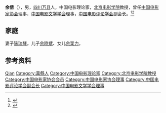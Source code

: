 '''余倩'''（{{bd|1927年|11月|2016年|9月13日}}），男，[[四川|四川]][[万县|万县]]人，中国电影理论家，[[北京电影学院|北京电影学院]]教授，曾任[[中国电影家协会|中国电影家协会]]理事，[[中国电影文学学会|中国电影文学学会]]理事，[[中国电影评论学会|中国电影评论学会]]副会长。<ref>{{Cite book|title=中国当代艺术界名人录|author=中国名人研究院编; 异天, 戈德主编|publisher=社会科学文献出版社|year=1993|isbn=|location=北京|pages=}}</ref><ref>{{Cite journal|url=https://kns.cnki.net/KCMS/detail/detail.aspx?dbcode=CJFQ&dbname=CJFDLAST2016&filename=BDYX201605026&uid=WEEvREcwSlJHSldRa1FhdXNzY2Z2V3hSMGg0SU5qaVRhVitoOWtVcy80QT0=$9A4hF_YAuvQ5obgVAqNKPCYcEjKensW4IQMovwHtwkF4VYPoHbKxJw!!&v=MjU1MDhIOWZNcW85SFlvUjhlWDFMdXhZUzdEaDFUM3FUcldNMUZyQ1VSN3FmWU9SbUZ5emhVYnpCSnluU2RyRzQ=|title=余倩教授追思会在北京电影学院举行|author=|year=2016|issue=05|issn=1002-6142|journal=北京电影学院学报|doi=|access-date=2020-07-29|archive-date=2020-07-29|archive-url=https://web.archive.org/web/20200729080436/https://kns.cnki.net/KCMS/detail/detail.aspx?dbcode=CJFQ&dbname=CJFDLAST2016&filename=BDYX201605026&uid=WEEvREcwSlJHSldRa1FhdXNzY2Z2V3hSMGg0SU5qaVRhVitoOWtVcy80QT0=$9A4hF_YAuvQ5obgVAqNKPCYcEjKensW4IQMovwHtwkF4VYPoHbKxJw!!&v=MjU1MDhIOWZNcW85SFlvUjhlWDFMdXhZUzdEaDFUM3FUcldNMUZyQ1VSN3FmWU9SbUZ5emhVYnpCSnluU2RyRzQ=|dead-url=no}}</ref>

== 家庭 ==
妻子[[陈瑞琴|陈瑞琴]]。儿子[[余晓斌|余晓斌]]、女儿[[余栗力|余栗力]]。

== 参考资料 ==
{{reflist}}

{{中国人物小作品}}
{{中国电影家协会第五届理事会}}

{{Authority control}}
{{DEFAULTSORT:Yu余}}
[[Category:余姓|Qian]]
[[Category:萬縣人|Category:萬縣人]]
[[Category:中国电影理论家|Category:中国电影理论家]]
[[Category:北京电影学院教授|Category:北京电影学院教授]]
[[Category:中国电影家协会会员|Category:中国电影家协会会员]]
[[Category:中国电影家协会理事|Category:中国电影家协会理事]]
[[Category:中国电影评论学会副会长|Category:中国电影评论学会副会长]]
[[Category:中国电影文学学会理事|Category:中国电影文学学会理事]]